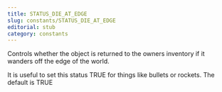 ```yaml
---
title: STATUS_DIE_AT_EDGE
slug: constants/STATUS_DIE_AT_EDGE
editorial: stub
category: constants
---
```


<LSLConstant
	name="STATUS_DIE_AT_EDGE"
	type="integer"
	value="0x80"
/>

Controls whether the object is returned to the owners inventory if it wanders off the edge of the world.

It is useful to set this status TRUE for things like bullets or rockets. The default is TRUE
